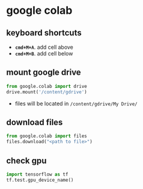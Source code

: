 # google colab

## keyboard shortcuts

- **`cmd+M+A`**. add cell above
- **`cmd+M+B`**. add cell below

## mount google drive

```python
from google.colab import drive
drive.mount('/content/gdrive')
```

- files will be located in `/content/gdrive/My Drive/`

## download files

```python
from google.colab import files
files.download("<path to file>")
```

## check gpu

```python
import tensorflow as tf
tf.test.gpu_device_name()
```